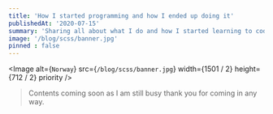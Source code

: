 ```yaml
---
title: 'How I started programming and how I ended up doing it'
publishedAt: '2020-07-15'
summary: 'Sharing all about what I do and how I started learning to code.'
image: '/blog/scss/banner.jpg'
pinned : false
---
```

<Image
  alt={`Norway`}
  src={`/blog/scss/banner.jpg`}
  width={1501 / 2}
  height={712 / 2}
  priority
/>


> Contents coming soon as I am still busy thank you for coming in any way.

